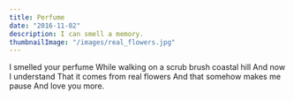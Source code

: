 ```yaml
---
title: Perfume
date: "2016-11-02"
description: I can smell a memory.
thumbnailImage: "/images/real_flowers.jpg"
---
```


<Box>
I smelled your perfume   
While walking on a scrub brush coastal hill  
And now I understand  
That it comes from real flowers  
And that somehow makes me pause  
And love you more.  
</Box>
